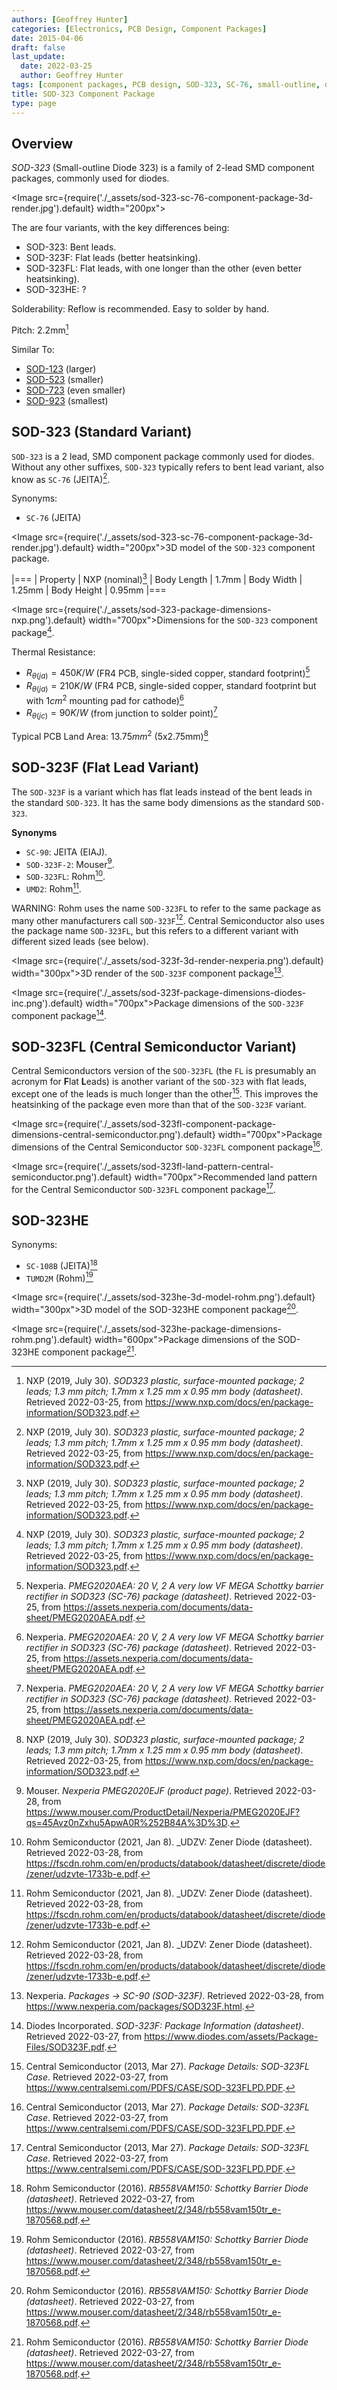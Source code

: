 ```yaml
---
authors: [Geoffrey Hunter]
categories: [Electronics, PCB Design, Component Packages]
date: 2015-04-06
draft: false
last_update:
  date: 2022-03-25
  author: Geoffrey Hunter
tags: [component packages, PCB design, SOD-323, SC-76, small-outline, diodes]
title: SOD-323 Component Package
type: page
---
```


## Overview

_SOD-323_ (Small-outline Diode 323) is a family of 2-lead SMD component packages, commonly used for diodes.

<Image src={require('./_assets/sod-323-sc-76-component-package-3d-render.jpg').default} width="200px"></Image>

The are four variants, with the key differences being: 

* SOD-323: Bent leads.
* SOD-323F: Flat leads (better heatsinking).
* SOD-323FL: Flat leads, with one longer than the other (even better heatsinking).
* SOD-323HE: ?

Solderability: Reflow is recommended. Easy to solder by hand.

Pitch: 2.2mm[^bib-nxp-sod323-ds]

Similar To:

* [SOD-123](/pcb-design/component-packages/sod-123-component-package/) (larger)
* [SOD-523](/pcb-design/component-packages/sod-523-component-package/) (smaller)
* [SOD-723](/pcb-design/component-packages/sod-723-component-package/) (even smaller)
* [SOD-923](/pcb-design/component-packages/sod-923-component-package/) (smallest)

## SOD-323 (Standard Variant)

`SOD-323` is a 2 lead, SMD component package commonly used for diodes. Without any other suffixes, `SOD-323` typically refers to bent lead variant, also know as `SC-76` (JEITA)[^bib-nxp-sod323-ds].

Synonyms:

* `SC-76` (JEITA)

<Image src={require('./_assets/sod-323-sc-76-component-package-3d-render.jpg').default} width="200px">3D model of the `SOD-323` component package.</Image>

|===
| Property | NXP (nominal)[^bib-nxp-sod323-ds]
| Body Length | 1.7mm
| Body Width  | 1.25mm
| Body Height | 0.95mm
|===

<Image src={require('./_assets/sod-323-package-dimensions-nxp.png').default} width="700px">Dimensions for the `SOD-323` component package[^bib-nxp-sod323-ds].</Image>

Thermal Resistance:

* $R_{\theta(ja)} = 450K/W$ (FR4 PCB, single-sided copper, standard footprint)[^bib-nexperia-pmeg2020aea]
* $R_{\theta(ja)} = 210K/W$ (FR4 PCB, single-sided copper, standard footprint but with $1cm^2$ mounting pad for cathode)[^bib-nexperia-pmeg2020aea]
* $R_{\theta(jc)} = 90K/W$ (from junction to solder point)[^bib-nexperia-pmeg2020aea]

Typical PCB Land Area: $13.75mm^2$ (5x2.75mm)[^bib-nxp-sod323-ds]

## SOD-323F (Flat Lead Variant)

The `SOD-323F` is a variant which has flat leads instead of the bent leads in the standard `SOD-323`. It has the same body dimensions as the standard `SOD-323`.

**Synonyms**

* `SC-90`: JEITA (EIAJ).
* `SOD-323F-2`: Mouser[^bib-mouser-pmeg2020ejf].
* `SOD-323FL`: Rohm[^bib-rohm-udzv33b-ds].
* `UMD2`: Rohm[^bib-rohm-udzv33b-ds].

WARNING: Rohm uses the name `SOD-323FL` to refer to the same package as many other manufacturers call `SOD-323F`[^bib-rohm-udzv33b-ds]. Central Semiconductor also uses the package name `SOD-323FL`, but this refers to a different variant with different sized leads (see below).

<Image src={require('./_assets/sod-323f-3d-render-nexperia.png').default} width="300px">3D render of the `SOD-323F` component package[^bib-nexperia-sod-323f].</Image>

<Image src={require('./_assets/sod-323f-package-dimensions-diodes-inc.png').default} width="700px">Package dimensions of the `SOD-323F` component package[^bib-diodes-inc-sod-323f].</Image>

## SOD-323FL (Central Semiconductor Variant)

Central Semiconductors version of the `SOD-323FL` (the `FL` is presumably an acronym for **F**lat **L**eads) is another variant of the `SOD-323` with flat leads, except one of the leads is much longer than the other[^bib-central-semi-sod-323fl]. This improves the heatsinking of the package even more than that of the `SOD-323F` variant.

<Image src={require('./_assets/sod-323fl-component-package-dimensions-central-semiconductor.png').default} width="700px">Package dimensions of the Central Semiconductor `SOD-323FL` component package[^bib-central-semi-sod-323fl].</Image>

<Image src={require('./_assets/sod-323fl-land-pattern-central-semiconductor.png').default} width="700px">Recommended land pattern for the Central Semiconductor `SOD-323FL` component package[^bib-central-semi-sod-323fl].</Image>

## SOD-323HE

Synonyms:

* `SC-108B` (JEITA)[^bib-rohm-rb558vam150-ds]
* `TUMD2M` (Rohm)[^bib-rohm-rb558vam150-ds]

<Image src={require('./_assets/sod-323he-3d-model-rohm.png').default} width="300px">3D model of the SOD-323HE component package[^bib-rohm-rb558vam150-ds].</Image>

<Image src={require('./_assets/sod-323he-package-dimensions-rohm.png').default} width="600px">Package dimensions of the SOD-323HE component package[^bib-rohm-rb558vam150-ds].</Image>

[^bib-nxp-sod323-ds]:  NXP (2019, July 30). _SOD323 plastic, surface-mounted package; 2 leads; 1.3 mm pitch; 1.7mm x 1.25 mm x 0.95 mm body (datasheet)_. Retrieved 2022-03-25, from https://www.nxp.com/docs/en/package-information/SOD323.pdf.
[^bib-nexperia-pmeg2020aea]:  Nexperia. _PMEG2020AEA: 20 V, 2 A very low VF MEGA Schottky barrier rectifier in SOD323 (SC-76) package (datasheet)_. Retrieved 2022-03-25, from https://assets.nexperia.com/documents/data-sheet/PMEG2020AEA.pdf.
[^bib-central-semi-sod-323fl]:  Central Semiconductor (2013, Mar 27). _Package Details: SOD-323FL Case_. Retrieved 2022-03-27, from https://www.centralsemi.com/PDFS/CASE/SOD-323FLPD.PDF.
[^bib-rohm-rb558vam150-ds]:  Rohm Semiconductor (2016). _RB558VAM150: Schottky Barrier Diode (datasheet)_. Retrieved 2022-03-27, from https://www.mouser.com/datasheet/2/348/rb558vam150tr_e-1870568.pdf.
[^bib-diodes-inc-sod-323f]:  Diodes Incorporated. _SOD-323F: Package Information (datasheet)_. Retrieved 2022-03-27, from https://www.diodes.com/assets/Package-Files/SOD323F.pdf.
[^bib-mouser-pmeg2020ejf]:  Mouser. _Nexperia PMEG2020EJF (product page)_. Retrieved 2022-03-28, from https://www.mouser.com/ProductDetail/Nexperia/PMEG2020EJF?qs=45Avz0nZxhu5ApwA0R%252B84A%3D%3D.
[^bib-nexperia-sod-323f]:  Nexperia. _Packages -> SC-90 (SOD-323F)_. Retrieved 2022-03-28, from https://www.nexperia.com/packages/SOD323F.html. 
[^bib-rohm-udzv33b-ds]:  Rohm Semiconductor (2021, Jan 8). _UDZV: Zener Diode (datasheet). Retrieved 2022-03-28, from https://fscdn.rohm.com/en/products/databook/datasheet/discrete/diode/zener/udzvte-1733b-e.pdf.
